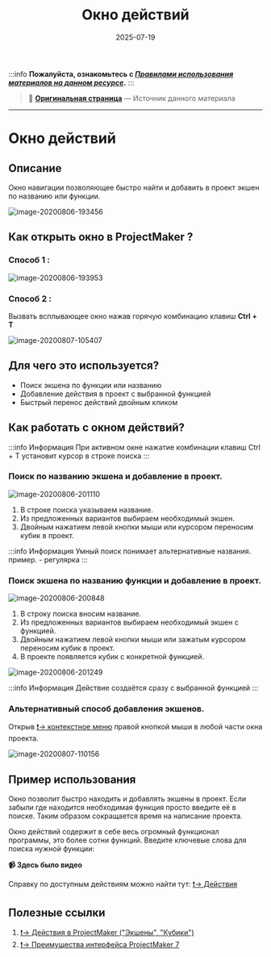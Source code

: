 ﻿---
sidebar_position: 1
title: "Окно действий"
description: ""
date: "2025-07-19"
converted: true
originalFile: "Окно действий.txt"
targetUrl: "https://zennolab.atlassian.net/wiki/spaces/RU/pages/727777324"
---
:::info **Пожалуйста, ознакомьтесь с [*Правилами использования материалов на данном ресурсе*](../Disclaimer).**
:::

> 🔗 **[Оригинальная страница](https://zennolab.atlassian.net/wiki/spaces/RU/pages/727777324)** — Источник данного материала

_______________________________________________  
# Окно действий

## Описание

Окно навигации позволяющее быстро найти и добавить в проект экшен по названию или функции.

![image-20200806-193456](./assets/Окно_действий/Окно_действий_pic1.png)



## Как открыть окно в ProjectMaker ?

### Способ 1 :

![image-20200806-193953](./assets/Окно_действий/Окно_действий_pic2.png)



### Способ 2 :

Вызвать всплывающее окно нажав горячую комбинацию клавиш **Ctrl + T**

![image-20200807-105407](./assets/Окно_действий/Окно_действий_pic3.png)



## Для чего это используется?

- Поиск экшена по функции или названию
- Добавление действия в проект с выбранной функцией
- Быстрый перенос действий двойным кликом

## Как работать с окном действий?

:::info Информация
При активном окне нажатие комбинации клавиш Ctrl + T установит курсор в строке поиска
:::

### Поиск по названию экшена и добавление в проект.

![image-20200806-201110](./assets/Окно_действий/Окно_действий_pic4.png)



1. В строке поиска указываем название.
2. Из предложенных вариантов выбираем необходимый экшен.
3. Двойным нажатием левой кнопки мыши или курсором переносим кубик в проект.

:::info Информация
Умный поиск понимает альтернативные названия. пример. - регулярка
:::

  

### Поиск экшена по названию функции и добавление в проект.

![image-20200806-200848](./assets/Окно_действий/Окно_действий_pic5.png)



1. В строку поиска вносим название.
2. Из предложенных вариантов выбираем необходимый экшен с функцией.
3. Двойным нажатием левой кнопки мыши или зажатым курсором переносим кубик в проект.
4. В проекте появляется кубик с конкретной функцией.

![image-20200806-201249](./assets/Окно_действий/Окно_действий_pic6.png)



:::info Информация
Действие создаётся сразу с выбранной функцией
:::

  

### Альтернативный способ добавления экшенов.

Открыв [❗→ контекстное меню](/wiki/spaces/RU/pages/486342706 "/wiki/spaces/RU/pages/486342706") правой кнопкой мыши в любой части окна проекта.

![image-20200807-110156](./assets/Окно_действий/Окно_действий_pic7.png)



  

## Пример использования

Окно позволит быстро находить и добавлять экшены в проект. Если забыли где находится необходимая функция просто введите её в поиске. Таким образом сокращается время на написание проекта.

Окно действий содержит в себе весь огромный функционал программы, это более сотни функций.
Введите ключевые слова для поиска нужной функции:



**📹 Здесь было видео**

Справку по доступным действиям можно найти тут: [❗→ Действия](/wiki/spaces/RU/pages/486342706 "/wiki/spaces/RU/pages/486342706")

## Полезные ссылки

1. [❗→ Действия в ProjectMaker ("Экшены", "Кубики")](https://zennolab.atlassian.net/wiki/spaces/RU/pages/486342706/ProjectMaker "https://zennolab.atlassian.net/wiki/spaces/RU/pages/486342706/ProjectMaker")
2. [❗→ Преимущества интерфейса ProjectMaker 7](https://zennolab.atlassian.net/wiki/spaces/RU/pages/506200090/ProjectMaker+7 "https://zennolab.atlassian.net/wiki/spaces/RU/pages/506200090/ProjectMaker+7")